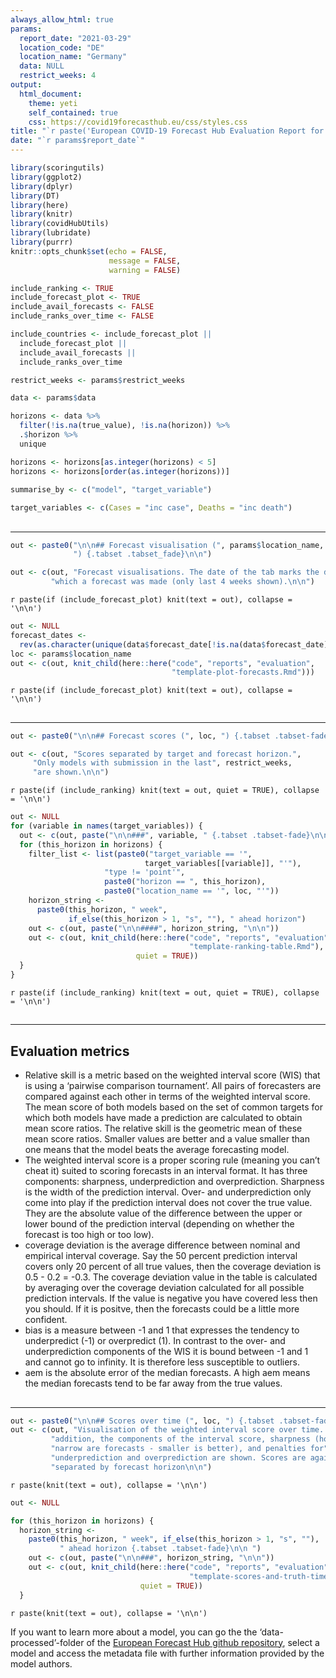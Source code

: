 ```yaml
---
always_allow_html: true
params: 
  report_date: "2021-03-29"
  location_code: "DE"
  location_name: "Germany"
  data: NULL
  restrict_weeks: 4
output:
  html_document:
    theme: yeti
    self_contained: true
    css: https://covid19forecasthub.eu/css/styles.css
title: "`r paste('European COVID-19 Forecast Hub Evaluation Report for', params$location_name)`"
date: "`r params$report_date`"
---
```


```r
library(scoringutils)
library(ggplot2)
library(dplyr)
library(DT)
library(here)
library(knitr)
library(covidHubUtils)
library(lubridate)
library(purrr)
knitr::opts_chunk$set(echo = FALSE, 
                      message = FALSE, 
                      warning = FALSE)

include_ranking <- TRUE
include_forecast_plot <- TRUE
include_avail_forecasts <- FALSE
include_ranks_over_time <- FALSE

include_countries <- include_forecast_plot || 
  include_forecast_plot || 
  include_avail_forecasts || 
  include_ranks_over_time

restrict_weeks <- params$restrict_weeks
```


```r
data <- params$data

horizons <- data %>% 
  filter(!is.na(true_value), !is.na(horizon)) %>% 
  .$horizon %>% 
  unique

horizons <- horizons[as.integer(horizons) < 5]
horizons <- horizons[order(as.integer(horizons))]
 
summarise_by <- c("model", "target_variable")

target_variables <- c(Cases = "inc case", Deaths = "inc death")
```


## {.unlisted .unnumbered}

---

```r
out <- paste0("\n\n## Forecast visualisation (", params$location_name,
              ") {.tabset .tabset_fade}\n\n")

out <- c(out, "Forecast visualisations. The date of the tab marks the date on",
         "which a forecast was made (only last 4 weeks shown).\n\n")
```

`r paste(if (include_forecast_plot) knit(text = out), collapse = '\n\n')`

```r
out <- NULL
forecast_dates <-
  rev(as.character(unique(data$forecast_date[!is.na(data$forecast_date)])))
loc <- params$location_name
out <- c(out, knit_child(here::here("code", "reports", "evaluation",
                                    "template-plot-forecasts.Rmd")))
```

`r paste(if (include_forecast_plot) knit(text = out), collapse = '\n\n')`

## {.unlisted .unnumbered}

---

```r
out <- paste0("\n\n## Forecast scores (", loc, ") {.tabset .tabset-fade}\n\n")

out <- c(out, "Scores separated by target and forecast horizon.",
	 "Only models with submission in the last", restrict_weeks,
	 "are shown.\n\n")
```
`r paste(if (include_ranking) knit(text = out, quiet = TRUE), collapse = '\n\n')`

```r
out <- NULL
for (variable in names(target_variables)) {
  out <- c(out, paste("\n\n###", variable, " {.tabset .tabset-fade}\n\n"))
  for (this_horizon in horizons) {
    filter_list <- list(paste0("target_variable == '",
                              target_variables[[variable]], "'"),
                     "type != 'point'",
                     paste0("horizon == ", this_horizon),
                     paste0("location_name == '", loc, "'"))
    horizon_string <-
      paste0(this_horizon, " week",
             if_else(this_horizon > 1, "s", ""), " ahead horizon")
    out <- c(out, paste("\n\n####", horizon_string, "\n\n"))
    out <- c(out, knit_child(here::here("code", "reports", "evaluation",
                                        "template-ranking-table.Rmd"),
                            quiet = TRUE))
  }
}
```

`r paste(if (include_ranking) knit(text = out, quiet = TRUE), collapse = '\n\n')`

## {.unlisted .unnumbered}

--- 

## Evaluation metrics

 - Relative skill is a metric based on the weighted interval score (WIS) that is using a 'pairwise comparison tournament'. All pairs of forecasters are compared against each other in terms of the weighted interval score. The mean score of both models based on the set of common targets for which both models have made a prediction are calculated to obtain mean score ratios. The relative skill is the geometric mean of these mean score ratios. Smaller values are better and a value smaller than one means that the model beats the average forecasting model. 
 - The weighted interval score is a proper scoring rule (meaning you can't cheat it) suited to scoring forecasts in an interval format. It has three components: sharpness, underprediction and overprediction. Sharpness is the width of the prediction interval. Over- and underprediction only come into play if the prediction interval does not cover the true value. They are the absolute value of the difference between the upper or lower bound of the prediction interval (depending on whether the forecast is too high or too low). 
 - coverage deviation is the average difference between nominal and empirical interval coverage. Say the 50 percent prediction interval covers only 20 percent of all true values, then the coverage deviation is 0.5 - 0.2 = -0.3. The coverage deviation value in the table is calculated by averaging over the coverage deviation calculated for all possible prediction intervals. If the value is negative you have covered less then you should. If it is positve, then the forecasts could be a little more confident. 
 - bias is a measure between -1 and 1 that expresses the tendency to underpredict (-1) or overpredict (1). In contrast to the over- and underprediction components of the WIS it is bound between -1 and 1 and cannot go to infinity. It is therefore less susceptible to outliers. 
 - aem is the absolute error of the median forecasts. A high aem means the median forecasts tend to be far away from the true values. 

## {.unlisted .unnumbered}

---

```r
out <- paste0("\n\n## Scores over time (", loc, ") {.tabset .tabset-fade}\n\n")
out <- c(out, "Visualisation of the weighted interval score over time. In",
         "addition, the components of the interval score, sharpness (how",
         "narrow are forecasts - smaller is better), and penalties for",
         "underprediction and overprediction are shown. Scores are again",
         "separated by forecast horizon\n\n")
```

`r paste(knit(text = out), collapse = '\n\n')`

```r
out <- NULL

for (this_horizon in horizons) {
  horizon_string <-
    paste0(this_horizon, " week", if_else(this_horizon > 1, "s", ""),
           " ahead horizon {.tabset .tabset-fade}\n\n ")
    out <- c(out, paste("\n\n###", horizon_string, "\n\n"))
    out <- c(out, knit_child(here::here("code", "reports", "evaluation",
                                        "template-scores-and-truth-time.Rmd"),
                             quiet = TRUE))
  }
```

`r paste(knit(text = out), collapse = '\n\n')`

If you want to learn more about a model, you can go the the 'data-processed'-folder of the [European Forecast Hub github repository](https://github.com/epiforecasts/covid19-forecast-hub-europe), select a model and access the metadata file with further information provided by the model authors. 




